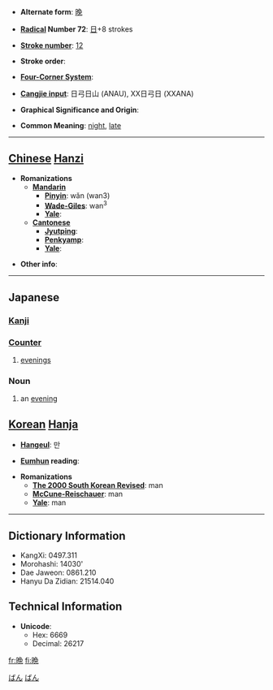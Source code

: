 {{zh-forms|{{zh-lookup|晚}}|{{zh-lookup|晩}}}}
* '''Alternate form''': [[晚]]

* '''[[Wiktionary:Chinese radical index| Radical]] Number 72''': [[Wiktionary:Chinese radical index 日|日]]+8 strokes

* '''[[Wiktionary:Chinese total strokes index|Stroke number]]''': [[Wiktionary:Chinese total strokes index 12|12]]

* '''Stroke order''': 

* '''[[Wiktionary:Chinese four corner index|Four-Corner System]]''': 

* '''[[Wiktionary:Chinese Cangjie index|Cangjie input]]''': 日弓日山 (ANAU), XX日弓日 (XXANA)

* '''Graphical Significance and Origin''': 

* '''Common Meaning''': [[night]], [[late]]

----

== [[Chinese]] [[Hanzi]] ==

* '''Romanizations'''
** '''[[Mandarin]]'''
*** '''[[Pinyin]]''': wǎn (wan3)
*** '''[[Wade-Giles]]''': wan<sup>3</sup>
*** '''[[Yale]]''': 
** '''[[Cantonese]]'''
*** '''[[Jyutping]]''':
*** '''[[Penkyamp]]''': 
*** '''[[Yale]]''': 

* '''Other info''': 

----

==Japanese==
[[Category:1000 Japanese basic words|ばん]]
[[Category:Japanese language|ばん]]
===[[Kanji]]===
{{kanji|on readings=[[ばん]] (ban)
|kun readings=[[くれ]] (kure), [[おそい]] (osoi)
}}

===[[助数詞|Counter]]===  
{{ja-counter| kana=ばん | romaji=ban | index=はん' }}  

# [[evening]]s

===Noun===
{{janoun|ばん|ban}}
# an [[evening]]

== [[Korean]] [[Hanja]] ==

* '''[[Hangeul]]''': 만

* '''[[Eumhun]] reading''': 

* '''Romanizations'''
** '''[[The 2000 South Korean Revised Romanization|The 2000 South Korean Revised]]''': man
** '''[[McCune-Reischauer]]''': man
** '''[[Yale]]''': man

----

== Dictionary Information ==

* KangXi: 0497.311
* Morohashi: 14030'
* Dae Jaweon: 0861.210
* Hanyu Da Zidian: 21514.040

== Technical Information ==

* '''Unicode''':
** Hex: 6669
** Decimal: 26217

[[fr:晩]]
[[fi:晩]]